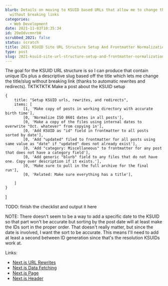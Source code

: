 ```yaml
---
blurb: Details on moving to KSUID based URLs that allow me to change the slug
  without breaking links
categories:
  - Web Development
date: 2021-11-03T10:35:34
id: 20eOdvcmnrbW
scrubbed_2021: false
status: scratch
title: 2021 KSUID Site URL Structure Setup And Frontmatter Normalization
type: post
slug: 2021-ksuid-site-url-structure-setup-and-frontmatter-normalization--20eodvcmnrbw
---
```


The goal for the KSUID URL structure is so I can produce that contain unique IDs plus a descriptive slug based off the title which lets me change the title/slug without breaking link (thanks to automatic rewrites and redirects). TKTKTKTK Make a post about the KSUID setup

    {
        title: "Setup KSUID urls, rewrites, and redirects",
        items: [
            [1, 'Make copy of posts in working directory with accurate birth time'],
            [0, 'Normalize ISO 8601 dates in all posts'],
            [0, 'Make a copy of the files using internal dates to overwrite "Oct. whatever" from copying in'],
            [0, 'Add KSUID as "id" field in frontmatter to all posts sorted by date'],
            [0, 'Add "updated" filed to frontmatter for all posts using same value as "date" if "updated" does not already exist'],
            [0, 'Add "category: Miscellaneous" to frontmatter for any post that does not have a category field'],
            [0, 'Add generic "blurb" field to any files that do not have one. Copy over description if it exists.'], 
            [0, 'Make sure to pull in the full archive for the final run'],
            [0, 'Related: Make sure everything has a title'],
            
        ]
    }
]


TODO: finish the checklist and output it here

NOTE: There doesn't seem to be a way to add a specific date to the KSUID so that part won't be accurate but sorting by the post date will at least make the IDs sort in the proper order. That doesn't really matter, but since the date is involved, I want the sort to be accurate. This means I'll need to add at least a second between ID generation since that's the resolution KSUIDs work at. 


Links:

- [Next.js URL Rewrites](https://nextjs.org/docs/api-reference/next.config.js/rewrites)
- [Next.js Data Fetching](https://nextjs.org/docs/basic-features/data-fetching)
- [Next.js Page](https://nextjs.org/docs/basic-features/pages)
- [Next.js Header](https://nextjs.org/docs/api-reference/next.config.js/headers)